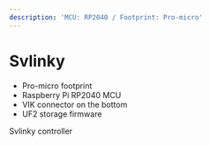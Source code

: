 ```yaml
---
description: 'MCU: RP2040 / Footprint: Pro-micro'
---
```


# Svlinky
- Pro-micro footprint
- Raspberry Pi RP2040 MCU
- VIK connector on the bottom
- UF2 storage firmware

Svlinky controller

